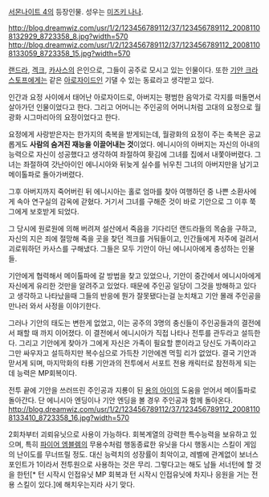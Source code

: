 [[서몬나이트 4]]의 등장인물. 성우는 [[미즈키 나나]].

http://blog.dreamwiz.com/usr/1/2/123456789112/37/123456789112_20081108132929_8723358_8.jpg?width=570
http://blog.dreamwiz.com/usr/1/2/123456789112/37/123456789112_20081108133059_8723358_15.jpg?width=570

[[랜드라]], [[겍크]], [[카사스]]의 은인으로, 그들이 공주로 모시고 있는 인물이다. 또한 [[기안 크라스토프]]에게는 같은 [[아로자이드]]인 기댈 수 있는 동료라고 생각받고 있다.

인간과 요정 사이에서 태어난 아로자이드로, 아버지는 평범한 음악가로 각지를 떠돌면서 살아가던 인물이었다고 한다. 그리고 어머니는 주인공의 어머니처럼 고대의 요정으로 월광화 시그마리아의 요정이었다고 한다.

요정에게 사랑받은자는 한가지의 축복을 받게되는데, 월광화의 요정이 주는 축복은 공교롭게도 '''사람의 숨겨진 재능을 이끌어내는 것'''이었다. 에니시아의 아버지는 자신의 아내의 능력으로 자신이 성공했다고 생각하여 좌절하여 홧김에 그녀를 집에서 내쫓아버렸다. 그녀는 좌절하여 갓난아이인 에니시아와 뒤늦게 실수를 뉘우친 그녀의 아버지만을 남기고 메이톨파로 돌아가버렸다.

그후 아버지까지 죽어버린 뒤 에니시아는 홀로 엄마를 찾아 여행하던 중 나쁜 소환사에게 속아 연구실의 감옥에 갇혔다. 거기서 그녀를 구해준 것이 바로 기안으로 그 이후 쭉 그에게 보호받게 되었다.

그 당시에 원로원에 의해 버려져 설산에서 죽음을 기다리던 랜드라들의 목숨을 구하고, 자신의 지은 죄에 절망해 죽을 곳을 찾던 겍크를 거둬들이고, 인간들에게 저주에 걸려서 괴로워하던 카사스를 구해냈다. 그들은 모두 기안이 아닌 에니시아에게 충성하는 인물들.

기안에게 협력해서 메이톨파에 갈 방법을 찾고 있었으나, 기안이 중간에서 에니시아에게 자신에게 유리한 것만을 알려주고 있었다. 때문에 주인공 일당이 그것을 방해하고 있다고 생각하고 나타났을때 그들의 반응에 뭔가 잘못됐다는걸 눈치채고 기안 몰래 주인공을 만나러 와서 사정을 이야기한다.

그러나 기안의 태도는 변한게 없었고, 이는 공주의 3명의 충신들이 주인공들과의 결전에서 패할 때 까지 이어졌다. 이 결전에서 에니시아가 직접 나타나 전투를 관두라고 설득한다. 그리고 기안에게 찾아가 그에게 자신은 가족이 필요할 뿐이라고 당신도 가족이라고 그만 싸우자고 설득하지만 복수심으로 가득찬 기안에겐 먹힐 리가 없었다. 결국 기안과 맏서게 되며, 마지막화의 타룡 기안과의 전투에서 서포트 전용 캐릭터로 참전하게 되는데 능력은 MP회복이다.

전투 끝에 기안을 쓰러뜨린 주인공과 지룡이 된 [[용의 아이]]의 도움을 얻어서 메이톨파로 돌아간다. 단 에니시아 엔딩이나 기안 엔딩을 볼 경우 주인공과 함께 돌아온다.
http://blog.dreamwiz.com/usr/1/2/123456789112/37/123456789112_20081108133410_8723358_16.jpg?width=570

2회차부터 괴뢰유닛으로 사용이 가능하다.
회복계열의 강력한 특수능력을 보유하고 있으며, 특히 [[파이어 엠블렘]]의 무용수처럼 행동종료한 유닛을 다시 행동시는 스킬이 게임의 난이도를 무너뜨릴 정도. 대신 능력치의 성장률이 최악이고, 레벨에 관계없이 보너스 포인트가 1이라서 전투원으로 사용하는 것은 무리. 그렇다고는 해도 남들 서너턴에 할 것을 한턴[* 턴 시작시 인접유닛 MP 회복과 턴 시작시 인접유닛에 차지나 응원을 거는 전용 스킬이 있다.]에 해치우는지라 사기 맞다.
